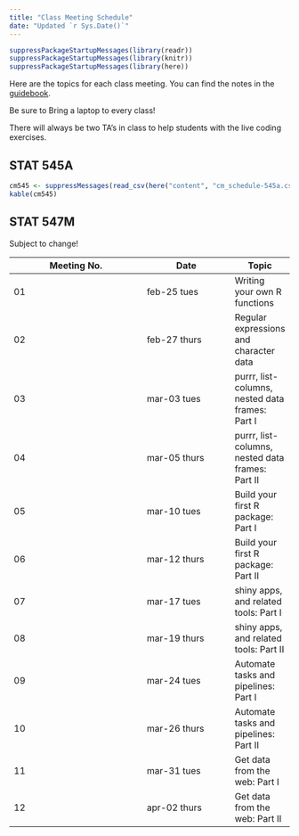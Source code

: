 ```yaml
---
title: "Class Meeting Schedule"
date: "Updated `r Sys.Date()`"
---
```


```r
suppressPackageStartupMessages(library(readr))
suppressPackageStartupMessages(library(knitr))
suppressPackageStartupMessages(library(here))
```

Here are the topics for each class meeting. You can find the notes in the [guidebook](https://stat545guidebook.netlify.com).

Be sure to Bring a laptop to every class!

There will always be two TA's in class to help students with the live coding exercises. 

## STAT 545A

```r
cm545 <- suppressMessages(read_csv(here("content", "cm_schedule-545a.csv")))
kable(cm545)
```


## STAT 547M

Subject to change!

| Meeting No.         | Date         | Topic | 
|---------------------|--------------|-------|
| 01 | feb-25 tues    | Writing your own R functions |
| 02 | feb-27 thurs   | Regular expressions and character data |
| 03 | mar-03 tues    | purrr, list-columns, nested data frames: Part I |
| 04 | mar-05 thurs   | purrr, list-columns, nested data frames: Part II |
| 05 | mar-10 tues    | Build your first R package: Part I |
| 06 | mar-12 thurs   | Build your first R package: Part II |
| 07 | mar-17 tues    | shiny apps, and related tools: Part I |
| 08 | mar-19 thurs   | shiny apps, and related tools: Part II |
| 09 | mar-24 tues    | Automate tasks and pipelines: Part I |
| 10 | mar-26 thurs   | Automate tasks and pipelines: Part II |
| 11 | mar-31 tues    | Get data from the web: Part I |
| 12 | apr-02 thurs   | Get data from the web: Part II |
